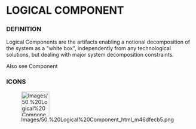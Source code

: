             
= LOGICAL COMPONENT =
 
=== DEFINITION ===
 
Logical Components are the artifacts enabling a notional decomposition of the system as a &quot;white box&quot;, independently from any technological solutions, but dealing with major system decomposition constraints.

 
Also see Component

 
=== ICONS ===
 
[[Image:Images/50.%20Logical%20Component_html_m46dfecb5.png|75x66px]]

   